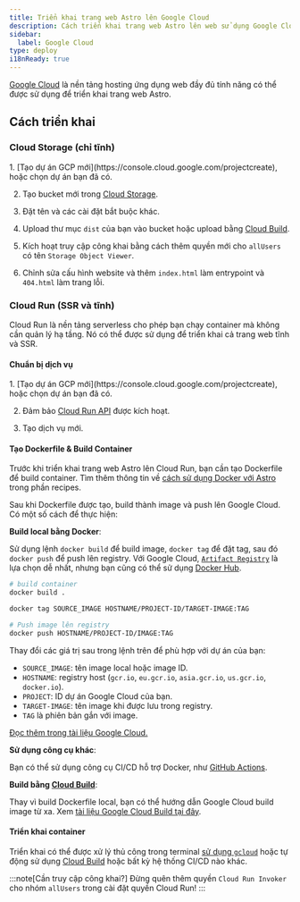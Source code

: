 ```yaml
---
title: Triển khai trang web Astro lên Google Cloud
description: Cách triển khai trang web Astro lên web sử dụng Google Cloud.
sidebar:
  label: Google Cloud
type: deploy
i18nReady: true
---
```


[Google Cloud](https://cloud.google.com/) là nền tảng hosting ứng dụng web đầy đủ tính năng có thể được sử dụng để triển khai trang web Astro.

## Cách triển khai

### Cloud Storage (chỉ tĩnh)

<Steps>
1. [Tạo dự án GCP mới](https://console.cloud.google.com/projectcreate), hoặc chọn dự án bạn đã có.

2. Tạo bucket mới trong [Cloud Storage](https://cloud.google.com/storage).

3. Đặt tên và các cài đặt bắt buộc khác.

4. Upload thư mục `dist` của bạn vào bucket hoặc upload bằng [Cloud Build](https://cloud.google.com/build).

5. Kích hoạt truy cập công khai bằng cách thêm quyền mới cho `allUsers` có tên `Storage Object Viewer`.

6. Chỉnh sửa cấu hình website và thêm `index.html` làm entrypoint và `404.html` làm trang lỗi.
</Steps>

### Cloud Run (SSR và tĩnh)

Cloud Run là nền tảng serverless cho phép bạn chạy container mà không cần quản lý hạ tầng. Nó có thể được sử dụng để triển khai cả trang web tĩnh và SSR.

#### Chuẩn bị dịch vụ

<Steps>
1. [Tạo dự án GCP mới](https://console.cloud.google.com/projectcreate), hoặc chọn dự án bạn đã có.

2. Đảm bảo [Cloud Run API](https://console.cloud.google.com/apis/library/run.googleapis.com) được kích hoạt.

3. Tạo dịch vụ mới.
</Steps>

#### Tạo Dockerfile & Build Container

Trước khi triển khai trang web Astro lên Cloud Run, bạn cần tạo Dockerfile để build container. Tìm thêm thông tin về [cách sử dụng Docker với Astro](/vi/recipes/docker/#creating-a-dockerfile) trong phần recipes.

Sau khi Dockerfile được tạo, build thành image và push lên Google Cloud. Có một số cách để thực hiện:

**Build local bằng Docker**:

Sử dụng lệnh `docker build` để build image, `docker tag` để đặt tag, sau đó `docker push` để push lên registry. Với Google Cloud, [`Artifact Registry`](https://cloud.google.com/artifact-registry/docs/docker/pushing-and-pulling) là lựa chọn dễ nhất, nhưng bạn cũng có thể sử dụng [Docker Hub](https://hub.docker.com/).

```bash
# build container
docker build .

docker tag SOURCE_IMAGE HOSTNAME/PROJECT-ID/TARGET-IMAGE:TAG

# Push image lên registry
docker push HOSTNAME/PROJECT-ID/IMAGE:TAG
```

Thay đổi các giá trị sau trong lệnh trên để phù hợp với dự án của bạn:

- `SOURCE_IMAGE`: tên image local hoặc image ID.
- `HOSTNAME`: registry host (`gcr.io`, `eu.gcr.io`, `asia.gcr.io`, `us.gcr.io`, `docker.io`).
- `PROJECT`: ID dự án Google Cloud của bạn.
- `TARGET-IMAGE`: tên image khi được lưu trong registry.
- `TAG` là phiên bản gắn với image.

[Đọc thêm trong tài liệu Google Cloud.](https://cloud.google.com/artifact-registry/docs/docker/pushing-and-pulling)

**Sử dụng công cụ khác**:

Bạn có thể sử dụng công cụ CI/CD hỗ trợ Docker, như [GitHub Actions](https://github.com/marketplace/actions/push-to-gcr-github-action).

**Build bằng [Cloud Build](https://cloud.google.com/build)**:

Thay vì build Dockerfile local, bạn có thể hướng dẫn Google Cloud build image từ xa. Xem [tài liệu Google Cloud Build tại đây](https://cloud.google.com/build/docs/build-push-docker-image).

#### Triển khai container

Triển khai có thể được xử lý thủ công trong terminal [sử dụng `gcloud`](https://cloud.google.com/run/docs/deploying#service) hoặc tự động sử dụng [Cloud Build](https://cloud.google.com/build) hoặc bất kỳ hệ thống CI/CD nào khác.

:::note[Cần truy cập công khai?]
Đừng quên thêm quyền `Cloud Run Invoker` cho nhóm `allUsers` trong cài đặt quyền Cloud Run!
:::